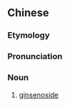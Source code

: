 ==Chinese==
{{zh-forms|s=人参皂甘|t2=人蔘皂甘|type=22}}

===Etymology===
{{zh-compound|人參|皂甘|ginseng|saponin}}

===Pronunciation===
{{zh-pron
|m=rénshēn zàogān
|cat=n
}}

===Noun===
{{zh-noun}}

# [[ginsenoside]]